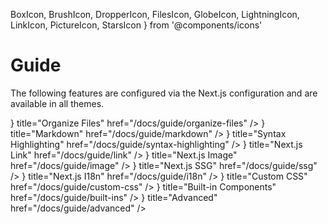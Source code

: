   BoxIcon,
  BrushIcon,
  DropperIcon,
  FilesIcon,
  GlobeIcon,
  LightningIcon,
  LinkIcon,
  PictureIcon,
  StarsIcon
} from '@components/icons'

# Guide

The following features are configured via the Next.js configuration and are
available in all themes.

<Cards>
  <Cards.Card
    icon={<FilesIcon />}
    title="Organize Files"
    href="/docs/guide/organize-files"
  />
  <Cards.Card
    icon={<MarkdownIcon />}
    title="Markdown"
    href="/docs/guide/markdown"
  />
  <Cards.Card
    icon={<StarsIcon />}
    title="Syntax Highlighting"
    href="/docs/guide/syntax-highlighting"
  />
  <Cards.Card
    icon={<LinkIcon />}
    title="Next.js Link"
    href="/docs/guide/link"
  />
  <Cards.Card
    icon={<PictureIcon />}
    title="Next.js Image"
    href="/docs/guide/image"
  />
  <Cards.Card
    icon={<LightningIcon />}
    title="Next.js SSG"
    href="/docs/guide/ssg"
  />
  <Cards.Card
    icon={<GlobeIcon />}
    title="Next.js I18n"
    href="/docs/guide/i18n"
  />
  <Cards.Card
    icon={<BrushIcon />}
    title="Custom CSS"
    href="/docs/guide/custom-css"
  />
  <Cards.Card
    title="Static Exports"
    href="/docs/guide/static-exports"
  />
  <Cards.Card
    title="Search"
    href="/docs/guide/search"
  />
  <Cards.Card
    icon={<BoxIcon />}
    title="Built-in Components"
    href="/docs/guide/built-ins"
  />
  <Cards.Card
    icon={<DropperIcon />}
    title="Advanced"
    href="/docs/guide/advanced"
  />
</Cards>
